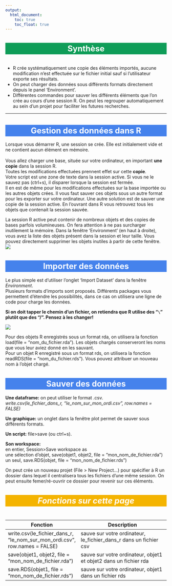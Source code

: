---
output:
  html_document:
    toc: true
    toc_float: true
---
<style>
  h1{
    font-size: 25px !important;
    color: #FFFFFF !important;
    border-style: solid;
    border-color: #4582EC;
    background-color: #4582EC;
    text-align: center;
  }
</style>

<style>
  h2{
    font-size: 25px !important;
    color: #4582EC !important;
    border-style: solid;
    border-color: #4582EC;
    text-align: center;
  }
</style>

<style>
  h3{
    font-size: 25px !important;
    color: #FFFFFF !important;
    border-style: solid;
    border-color: #982727;
    background-color: #982727;
    text-align: center;
  }
</style>

<style>
  h4{
    font-size: 25px !important;
    color: #FFFFFF !important;
    border-style: solid;
    border-color: #0F9D58;
    background-color: #0F9D58;
    text-align: center;
  }
</style>

<style>
  h5{
    font-size: 25px !important;
    color: #FFFFFF !important;
    border-style: solid;
    border-color: #F4B400;
    background-color: #F4B400;
    text-align: center;
  }
</style>

<h4>Synthèse</h4>

- R crée systématiquement une copie des éléments importés, aucune modification n'est effectuée sur le fichier initial sauf si l'utilisateur exporte ses résultats. 
- On peut charger des données sous différents formats directement depuis le panel 'Environment'.  
- Différentes commandes pour sauver les différents éléments que l'on crée au cours d'une session R. On peut les regrouper automatiquement au sein d'un projet pour faciliter les futures recherches.

****

<h1>Gestion des données dans R</h1>

Lorsque vous démarrer R, une session se crée. Elle est initialement vide et ne contient aucun élément en mémoire.     
<br>
Vous allez charger une base, située sur votre ordinateur, en important **une copie** dans la session R.   
Toutes les modifications effectuées prennent effet sur cette **copie**.   
Votre script est une zone de texte dans la session active. Si vous ne le sauvez pas (ctrl+s), il disparer lorsque la session est fermée.   
Il en est de même pour les modifications effectuées sur la base importée ou les autres objets crées.  Il vous faut sauver ces objets sous un autre format pour les exporter sur votre ordinateur.   Une autre solution est de sauver une copie de la session active. En l'ouvrant dans R vous retrouvez tous les objets que contenait la session sauvée.   

La session R active peut contenir de nombreux objets et des copies de bases parfois volumineuses. On fera attention à ne pas surcharger inutilement la mémoire.  Dans la fenêtre 'Environment' (en haut à droite), vous avez la liste des objets présent dans la session et leur taille. Vous pouvez directement supprimer les objets inutiles à partir de cette fenêtre.
![](sauvegarde.png)

<h1>Importer des données</h1>

Le plus simple est d'utiliser l'onglet 'Import Dataset' dans la fenêtre *Environment*.  
Plusieurs formats d'imports sont proposés.
Différents packages vous permettent d'étendre les possibilités, dans ce cas on utilisera une ligne de code pour charge les données.   

**Si on doit tapper le chemin d'un fichier, on retiendra que R utilise des "``\``" plutôt que des "/". Pensez à les changer!**

![](import.png)

Pour des objets R enregistrés sous un format rda, on utilisera la fonction load(file = "nom_du_fichier.rda"). Les objets chargés conserveront les noms que vous leur aviez donné en les sauvant.   
Pour un objet R enregistré sous un format rds, on utilisera la fonction readRDS(file = "nom_du_fichier.rds"). Vous pouvez attribuer un nouveau nom à l'objet chargé.

<h1>Sauver des données</h1>

**Une dataframe:** on peut utiliser le format .csv.     
*write.csv(le_fichier_dans_r, "le_nom_sur_mon_ordi.csv", row.names = FALSE)*    

**Un graphique:** un onglet dans la fenêtre plot permet de sauver sous différents formats.   

**Un script:** file>save (ou ctrl+s).    

**Son workspace:**   
en entier, Session>Save workspace as    
une sélection d'objet, save(objet1, objet2, file = "mon_nom_de_fichier.rda")  
un seul, save.RDS(objet, file = "mon_nom_de_fichier.rds")   

On peut crée un nouveau projet (File > New Project...) pour spécifier à R un dossier dans lequel il centralisera tous les fichiers d'une même session. On peut ensuite femer/ré-ouvrir ce dossier pour revenir sur ces éléments.

<h5>Fonctions sur cette page</h5>

| Fonction             | Description     |
|----------------------|---------------------------------------------------|
| write.csv(le_fichier_dans_r, “le_nom_sur_mon_ordi.csv”, row.names = FALSE)             | sauve sur votre ordinateur, le_fichier_dans_r dans un fichier csv    |
| save(objet1, objet2, file = “mon_nom_de_fichier.rda”) | sauve sur votre ordinateur, objet1 et objet2 dans un fichier rda |
| save.RDS(objet1, file = “mon_nom_de_fichier.rds”) | sauve sur votre ordinateur, objet1 dans un fichier rds |